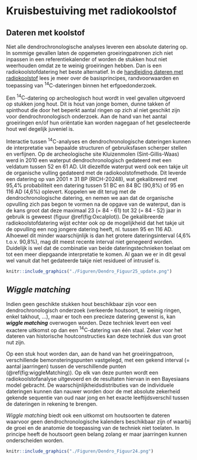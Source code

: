 # Kruisbestuiving met radiokoolstof {#C14}

## Dateren met koolstof

Niet alle dendrochronologische analyses leveren een absolute datering op. In sommige gevallen laten de opgemeten groeiringpatronen zich niet inpassen in een referentiekalender of worden de stukken hout niet weerhouden omdat ze te weinig groeiringen hebben. Dan is een radiokoolstofdatering het beste alternatief. In de [handleiding dateren met radiokoolstof](https://hanecakr.github.io/handleidingRadiokoolstof/) lees je meer over de basisprincipes, randvoorwaarden en toepassing van $\mathrm{^{14}C}$-dateringen binnen het erfgoedonderzoek.

Een $\mathrm{^{14}C}$-datering op archeologisch hout wordt in veel gevallen uitgevoerd op stukken jong hout. Dit is hout van jonge bomen, dunne takken of spinthout die door het beperkt aantal ringen op zich al niet geschikt zijn voor dendrochronologisch onderzoek. Aan de hand van het aantal groeiringen en/of hun oriëntatie kan worden nagegaan of het geselecteerde hout wel degelijk juveniel is.

Interactie tussen $\mathrm{^{14}C}$-analyses en dendrochronologische dateringen kunnen de interpretatie van bepaalde structuren of gebruiksfasen scherper stellen en verfijnen. Op de archeologische site Kluizenmolen (Sint-Gillis-Waas) werd in 2010 een waterput dendrochronologisch gedateerd met een veldatum tussen 52 en 61 AD. Uit diezelfde waterput werd ook een takje uit de organische vulling gedateerd met de radiokoolstofmethode. Dit leverde een datering op van 2001 ± 31 BP (RICH-20248), wat gekalibreerd met 95,4% probabiliteit een datering tussen 51 BC en 84 BC (90,8%) of 95 en 116 AD (4,6%) oplevert. Koppelen we dit terug met de dendrochronologische datering, en nemen we aan dat de organische opvulling zich pas begon te vormen na de opgave van de waterput, dan is de kans groot dat deze maximaal 23 (= 84 - 61) tot 32 (= 84 - 52) jaar in gebruik is geweest (figuur \@ref(fig:Oxcalplot)). De gekalibreerde radiokoolstofdatering wijst echter ook op de mogelijkheid dat het takje uit de opvulling een nog jongere datering heeft, nl. tussen 95 en 116 AD. Alhoewel dit minder waarschijnlijk is dan het grotere dateringsinterval (4,6% t.o.v. 90,8%), mag dit meest recente interval niet genegeerd worden. Duidelijk is wel dat de combinatie van beide dateringstechnieken toelaat om tot een meer diepgaande interpretatie te komen. Al gaan we er in dit geval wel vanuit dat het gedateerde takje niet residueel of intrusief is.
 

```r

knitr::include_graphics("./Figuren/Dendro_Figuur25_update.png")

```


## _Wiggle matching_

Indien geen geschikte stukken hout beschikbaar zijn voor een dendrochronologisch onderzoek (verkeerde houtsoort, te weinig ringen, enkel takhout, …), maar er toch een precieze datering gewenst is, kan ***wiggle matching*** overwogen worden. Deze techniek levert een veel exactere uitkomst op dan een $\mathrm{^{14}C}$-datering van één staal. Zeker voor het dateren van historische houtconstructies kan deze techniek dus van groot nut zijn.

Op een stuk hout worden dan, aan de hand van het groeiringpatroon, verschillende bemonsteringspunten vastgelegd, met een gekend interval (= aantal jaarringen) tussen de verschillende punten (\@ref(fig:wiggleMatching)). Op elk van deze punten wordt een radiokoolstofanalyse uitgevoerd en de resultaten hiervan in een Bayesiaans model gebracht. De waarschijnlijkheidsdistributies van de individuele dateringen kunnen dan nauwer worden door de met absolute zekerheid gekende sequentie van oud naar jong en het exacte leeftijdsverschil tussen de dateringen in rekening te brengen.

_Wiggle matching_ biedt ook een uitkomst om houtsoorten te dateren waarvoor geen dendrochronologische kalenders beschikbaar zijn of waarbij de groei en de anatomie de toepassing van de techniek niet toelaten. In principe heeft de houtsoort geen belang zolang er maar jaarringen kunnen onderscheiden worden.


```r

knitr::include_graphics("./Figuren/Dendro_Figuur24.png")

```

